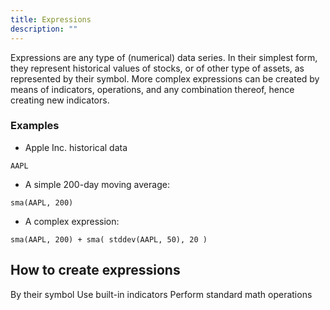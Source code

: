 ```yaml
---
title: Expressions
description: ""
---
```


Expressions are any type of (numerical) data series.
In their simplest form, they represent historical values of stocks,
or of other type of assets, as represented by their symbol.
More complex expressions can be created by means of indicators, operations,
and any combination thereof, hence creating new indicators.

### Examples

- Apple Inc. historical data

```
AAPL
```

- A simple 200-day moving average:

```
sma(AAPL, 200)
```

- A complex expression:

```
sma(AAPL, 200) + sma( stddev(AAPL, 50), 20 )
```

## How to create expressions

<Cards>
  <Card title="Asset historical values" href="./symbols">
    By their symbol
  </Card>
  <Card title="Technical Indicators" href="./technical-indicators">
    Use built-in indicators
  </Card>
  <Card title="Operations" href="./operation">
    Perform standard math operations
  </Card>
</Cards>
